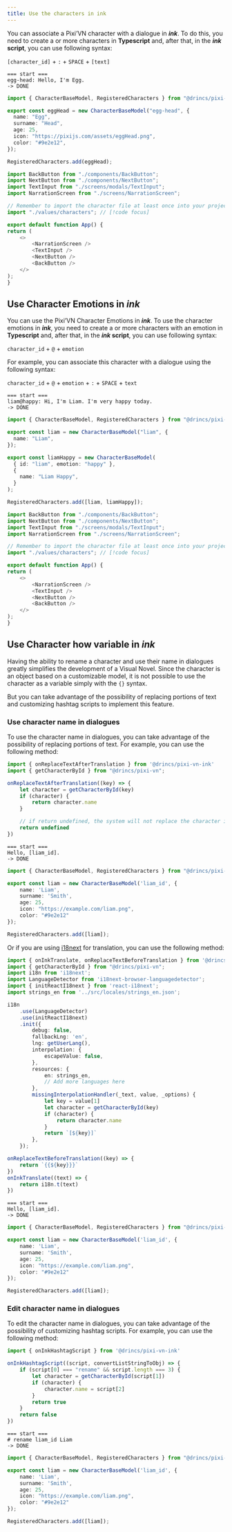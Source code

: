 ```yaml
---
title: Use the characters in ink
---
```


You can associate a <DynamicLink href="/start/character">Pixi’VN character</DynamicLink> with a dialogue in **_ink_**. To do this, you need to create a or more characters in **Typescript** and, after that, in the **_ink_ script**, you can use following syntax:

`[character_id]` + `:` + `SPACE` + `[text]`

```ink tab="ink/start.ink"
=== start ===
egg-head: Hello, I'm Egg.
-> DONE
```

```ts tab="values/characters.ts"
import { CharacterBaseModel, RegisteredCharacters } from "@drincs/pixi-vn";

export const eggHead = new CharacterBaseModel("egg-head", {
  name: "Egg",
  surname: "Head",
  age: 25,
  icon: "https://pixijs.com/assets/eggHead.png",
  color: "#9e2e12",
});

RegisteredCharacters.add(eggHead);
```

```ts tab="App.tsx"
import BackButton from "./components/BackButton";
import NextButton from "./components/NextButton";
import TextInput from "./screens/modals/TextInput";
import NarrationScreen from "./screens/NarrationScreen";

// Remember to import the character file at least once into your project. // [!code focus]
import "./values/characters"; // [!code focus]

export default function App() {
return (
    <>
        <NarrationScreen />
        <TextInput />
        <NextButton />
        <BackButton />
    </>
);
}
```

<Sandbox
  template="gxxp47"
  entry="/src/ink/start.ink,/src/values/characters.ts"
/>

## Use Character Emotions in _ink_

You can use the <DynamicLink href="/start/character#character-emotions">Pixi’VN Character Emotions</DynamicLink> in **_ink_**. To use the character emotions in **_ink_**, you need to create a or more characters with an emotion in **Typescript** and, after that, in the **_ink_ script**, you can use following syntax:

`character_id` + `@` + `emotion`

For example, you can associate this character with a dialogue using the following syntax:

`character_id` + `@` + `emotion` + `:` + `SPACE` + `text`

```ink tab="ink/start.ink"
=== start ===
liam@happy: Hi, I'm Liam. I'm very happy today.
-> DONE
```

```ts tab="values/characters.ts"
import { CharacterBaseModel, RegisteredCharacters } from "@drincs/pixi-vn";

export const liam = new CharacterBaseModel("liam", {
  name: "Liam",
});

export const liamHappy = new CharacterBaseModel(
  { id: "liam", emotion: "happy" },
  {
    name: "Liam Happy",
  }
);

RegisteredCharacters.add([liam, liamHappy]);
```

```ts tab="App.tsx"
import BackButton from "./components/BackButton";
import NextButton from "./components/NextButton";
import TextInput from "./screens/modals/TextInput";
import NarrationScreen from "./screens/NarrationScreen";

// Remember to import the character file at least once into your project. // [!code focus]
import "./values/characters"; // [!code focus]

export default function App() {
return (
    <>
        <NarrationScreen />
        <TextInput />
        <NextButton />
        <BackButton />
    </>
);
}
```

<Sandbox
  template="fdj2lt"
  entry="/src/ink/start.ink,/src/values/characters.ts"
/>

## Use Character how variable in _ink_

Having the ability to rename a character and use their name in dialogues greatly simplifies the development of a Visual Novel. Since the <DynamicLink href="/start/character.md">character</DynamicLink> is an object based on a <DynamicLink href="/start/character#custom-character">customizable model</DynamicLink>, it is not possible to use the character as a <DynamicLink href="/ink/ink-variables">variable</DynamicLink> simply with the `{}` syntax.

But you can take advantage of the <DynamicLink href="/ink/ink-replacement.md">possibility of replacing portions of text</DynamicLink> and <DynamicLink href="/ink/ink-hashtag">customizing hashtag scripts</DynamicLink> to implement this feature.

<Sandbox
  template="s57g59"
  entry="/src/ink/start.ink,/src/values/characters.ts,/src/utils/characters-utility.ts"
/>

### Use character name in dialogues

To use the character name in dialogues, you can take advantage of the <DynamicLink href="/ink/ink-replacement">possibility of replacing portions of text</DynamicLink>. For example, you can use the following method:

```ts tab="main.ts"
import { onReplaceTextAfterTranslation } from '@drincs/pixi-vn-ink'
import { getCharacterById } from "@drincs/pixi-vn";

onReplaceTextAfterTranslation((key) => {
    let character = getCharacterById(key)
    if (character) {
        return character.name
    }

    // if return undefined, the system will not replace the character id
    return undefined
})
```

```ink tab="ink/start.ink"
=== start ===
Hello, [liam_id].
-> DONE
```

```ts tab="values/characters.ts"
import { CharacterBaseModel, RegisteredCharacters } from "@drincs/pixi-vn";

export const liam = new CharacterBaseModel('liam_id', {
    name: 'Liam',
    surname: 'Smith',
    age: 25,
    icon: "https://example.com/liam.png",
    color: "#9e2e12"
});

RegisteredCharacters.add([liam]);
```

Or if you are using [i18next](https://www.i18next.com/) for translation, you can use the following method:

```ts tab="main.ts"
import { onInkTranslate, onReplaceTextBeforeTranslation } from '@drincs/pixi-vn-ink'
import { getCharacterById } from "@drincs/pixi-vn";
import i18n from 'i18next';
import LanguageDetector from 'i18next-browser-languagedetector';
import { initReactI18next } from 'react-i18next';
import strings_en from '../src/locales/strings_en.json';

i18n
    .use(LanguageDetector)
    .use(initReactI18next)
    .init({
        debug: false,
        fallbackLng: 'en',
        lng: getUserLang(),
        interpolation: {
            escapeValue: false,
        },
        resources: {
            en: strings_en,
            // Add more languages here
        },
        missingInterpolationHandler(_text, value, _options) {
            let key = value[1]
            let character = getCharacterById(key)
            if (character) {
                return character.name
            }
            return `[${key}]`
        },
    });

onReplaceTextBeforeTranslation((key) => {
    return `{{${key}}}`
})
onInkTranslate((text) => {
    return i18n.t(text)
})
```

```ink tab="ink/start.ink"
=== start ===
Hello, [liam_id].
-> DONE
```

```ts tab="values/characters.ts"
import { CharacterBaseModel, RegisteredCharacters } from "@drincs/pixi-vn";

export const liam = new CharacterBaseModel('liam_id', {
    name: 'Liam',
    surname: 'Smith',
    age: 25,
    icon: "https://example.com/liam.png",
    color: "#9e2e12"
});

RegisteredCharacters.add([liam]);
```

### Edit character name in dialogues

To edit the character name in dialogues, you can take advantage of the possibility of <DynamicLink href="/ink/ink-hashtag">customizing hashtag scripts</DynamicLink>. For example, you can use the following method:

```ts tab="main.ts"
import { onInkHashtagScript } from '@drincs/pixi-vn-ink'

onInkHashtagScript((script, convertListStringToObj) => {
    if (script[0] === "rename" && script.length === 3) {
        let character = getCharacterById(script[1])
        if (character) {
            character.name = script[2]
        }
        return true
    }
    return false
})
```

```ink tab="ink/start.ink"
=== start ===
# rename liam_id Liam
-> DONE
```

```ts tab="values/characters.ts"
import { CharacterBaseModel, RegisteredCharacters } from "@drincs/pixi-vn";

export const liam = new CharacterBaseModel('liam_id', {
    name: 'Liam',
    surname: 'Smith',
    age: 25,
    icon: "https://example.com/liam.png",
    color: "#9e2e12"
});

RegisteredCharacters.add([liam]);
```

